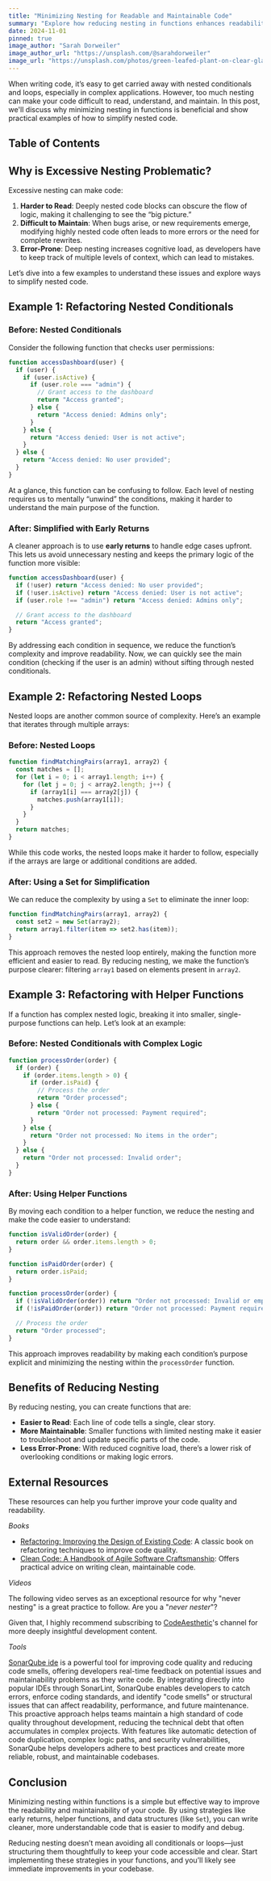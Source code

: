 ```yaml
---
title: "Minimizing Nesting for Readable and Maintainable Code"
summary: "Explore how reducing nesting in functions enhances readability and maintainability, with practical examples that illustrate best practices."
date: 2024-11-01
pinned: true
image_author: "Sarah Dorweiler"
image_author_url: "https://unsplash.com/@sarahdorweiler"
image_url: "https://unsplash.com/photos/green-leafed-plant-on-clear-glass-vase-filled-with-water-x2Tmfd1-SgA"
---
```


When writing code, it’s easy to get carried away with nested conditionals and loops, especially in complex applications. However, too much nesting can make your code difficult to read, understand, and maintain. In this post, we'll discuss why minimizing nesting in functions is beneficial and show practical examples of how to simplify nested code.

## Table of Contents

## Why is Excessive Nesting Problematic?

Excessive nesting can make code:
1. **Harder to Read**: Deeply nested code blocks can obscure the flow of logic, making it challenging to see the “big picture.”
2. **Difficult to Maintain**: When bugs arise, or new requirements emerge, modifying highly nested code often leads to more errors or the need for complete rewrites.
3. **Error-Prone**: Deep nesting increases cognitive load, as developers have to keep track of multiple levels of context, which can lead to mistakes.

Let’s dive into a few examples to understand these issues and explore ways to simplify nested code.

## Example 1: Refactoring Nested Conditionals

### Before: Nested Conditionals

Consider the following function that checks user permissions:

```javascript
function accessDashboard(user) {
  if (user) {
    if (user.isActive) {
      if (user.role === "admin") {
        // Grant access to the dashboard
        return "Access granted";
      } else {
        return "Access denied: Admins only";
      }
    } else {
      return "Access denied: User is not active";
    }
  } else {
    return "Access denied: No user provided";
  }
}
```

At a glance, this function can be confusing to follow. Each level of nesting requires us to mentally “unwind” the conditions, making it harder to understand the main purpose of the function.

### After: Simplified with Early Returns

A cleaner approach is to use **early returns** to handle edge cases upfront. This lets us avoid unnecessary nesting and keeps the primary logic of the function more visible:

```javascript
function accessDashboard(user) {
  if (!user) return "Access denied: No user provided";
  if (!user.isActive) return "Access denied: User is not active";
  if (user.role !== "admin") return "Access denied: Admins only";

  // Grant access to the dashboard
  return "Access granted";
}
```

By addressing each condition in sequence, we reduce the function’s complexity and improve readability. Now, we can quickly see the main condition (checking if the user is an admin) without sifting through nested conditionals.

## Example 2: Refactoring Nested Loops

Nested loops are another common source of complexity. Here’s an example that iterates through multiple arrays:

### Before: Nested Loops

```javascript
function findMatchingPairs(array1, array2) {
  const matches = [];
  for (let i = 0; i < array1.length; i++) {
    for (let j = 0; j < array2.length; j++) {
      if (array1[i] === array2[j]) {
        matches.push(array1[i]);
      }
    }
  }
  return matches;
}
```

While this code works, the nested loops make it harder to follow, especially if the arrays are large or additional conditions are added.

### After: Using a Set for Simplification

We can reduce the complexity by using a `Set` to eliminate the inner loop:

```javascript
function findMatchingPairs(array1, array2) {
  const set2 = new Set(array2);
  return array1.filter(item => set2.has(item));
}
```

This approach removes the nested loop entirely, making the function more efficient and easier to read. By reducing nesting, we make the function’s purpose clearer: filtering `array1` based on elements present in `array2`.

## Example 3: Refactoring with Helper Functions

If a function has complex nested logic, breaking it into smaller, single-purpose functions can help. Let’s look at an example:

### Before: Nested Conditionals with Complex Logic

```javascript
function processOrder(order) {
  if (order) {
    if (order.items.length > 0) {
      if (order.isPaid) {
        // Process the order
        return "Order processed";
      } else {
        return "Order not processed: Payment required";
      }
    } else {
      return "Order not processed: No items in the order";
    }
  } else {
    return "Order not processed: Invalid order";
  }
}
```

### After: Using Helper Functions

By moving each condition to a helper function, we reduce the nesting and make the code easier to understand:

```javascript
function isValidOrder(order) {
  return order && order.items.length > 0;
}

function isPaidOrder(order) {
  return order.isPaid;
}

function processOrder(order) {
  if (!isValidOrder(order)) return "Order not processed: Invalid or empty order";
  if (!isPaidOrder(order)) return "Order not processed: Payment required";

  // Process the order
  return "Order processed";
}
```

This approach improves readability by making each condition’s purpose explicit and minimizing the nesting within the `processOrder` function.

## Benefits of Reducing Nesting

By reducing nesting, you can create functions that are:
- **Easier to Read**: Each line of code tells a single, clear story.
- **More Maintainable**: Smaller functions with limited nesting make it easier to troubleshoot and update specific parts of the code.
- **Less Error-Prone**: With reduced cognitive load, there’s a lower risk of overlooking conditions or making logic errors.

## External Resources

These resources can help you further improve your code quality and readability.

*Books*

- [Refactoring: Improving the Design of Existing Code](https://www.oreilly.com/library/view/refactoring-improving-the/9780134757681/): A classic book on refactoring techniques to improve code quality.
- [Clean Code: A Handbook of Agile Software Craftsmanship](https://www.oreilly.com/library/view/clean-code-a/9780136083238/): Offers practical advice on writing clean, maintainable code.

*Videos*

The following video serves as an exceptional resource for why "never nesting" is a great practice to follow. Are you a "*never nester*"?

<YouTubeEmbed url="https://www.youtube.com/embed/CFRhGnuXG-4" inline />

Given that, I highly recommend subscribing to [CodeAesthetic](https://www.youtube.com/@CodeAesthetic)'s channel for more deeply insightful development content.

*Tools*

<YouTubeEmbed url="https://youtube.com/embed/Ks4Slmzb1qY" inline />

[SonarQube ide](https://www.sonarsource.com/products/sonarlint) is a powerful tool for improving code quality and reducing code smells, offering developers real-time feedback on potential issues and maintainability problems as they write code. By integrating directly into popular IDEs through SonarLint, SonarQube enables developers to catch errors, enforce coding standards, and identify "code smells" or structural issues that can affect readability, performance, and future maintenance. This proactive approach helps teams maintain a high standard of code quality throughout development, reducing the technical debt that often accumulates in complex projects. With features like automatic detection of code duplication, complex logic paths, and security vulnerabilities, SonarQube helps developers adhere to best practices and create more reliable, robust, and maintainable codebases.

## Conclusion

Minimizing nesting within functions is a simple but effective way to improve the readability and maintainability of your code. By using strategies like early returns, helper functions, and data structures (like `Set`), you can write cleaner, more understandable code that is easier to modify and debug.

Reducing nesting doesn’t mean avoiding all conditionals or loops—just structuring them thoughtfully to keep your code accessible and clear. Start implementing these strategies in your functions, and you’ll likely see immediate improvements in your codebase.
